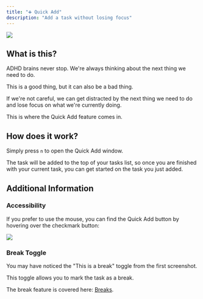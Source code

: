 ```yaml
---
title: "➕ Quick Add"
description: "Add a task without losing focus"
---
```


<Frame>
  <img
    src="/images/features/quick-add.png"
    style={{ borderRadius: "0.5rem" }}
  />
</Frame>

## What is this?

ADHD brains never stop. We're always thinking about the next thing we
need to do.

This is a good thing, but it can also be a bad thing.

If we're not careful, we can get distracted by the next thing we need to do
and lose focus on what we're currently doing.

This is where the Quick Add feature comes in.

## How does it work?

Simply press `n` to open the Quick Add window.

The task will be added to the top of your tasks list, so once you are
finished with your current task, you can get started on the task you
just added.

## Additional Information

### Accessibility

If you prefer to use the mouse, you can find the Quick Add
button by hovering over the checkmark button:

<Frame>
  <img
    src="/images/features/quick-add-mouse.png"
    style={{ borderRadius: "0.5rem" }}
  />
</Frame>

### Break Toggle

You may have noticed the "This is a break" toggle from the first screenshot.

This toggle allows you to mark the task as a break.

The break feature is covered here: [Breaks](/features/breaks).
